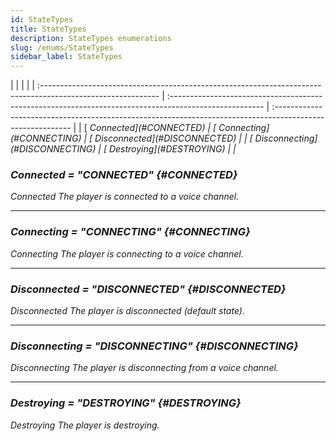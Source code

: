```yaml
---
id: StateTypes
title: StateTypes
description: StateTypes enumerations
slug: /enums/StateTypes
sidebar_label: StateTypes
---
```



<Tabs>
	<TabItem value="npm" label="Enumeration Members" default>
		|                                                                                                              |                                                                                                        |                                                                                                            |
        | :----------------------------------------------------------------------------------------------------------- | :----------------------------------------------------------------------------------------------------- | :--------------------------------------------------------------------------------------------------------- |
        | [<i className="fa-regular fa-rectangle-list" style={{ fontSize: '0.8em' }} /> Connected](#CONNECTED)         | [<i className="fa-regular fa-rectangle-list" style={{ fontSize: '0.8em' }} /> Connecting](#CONNECTING) | [<i className="fa-regular fa-rectangle-list" style={{ fontSize: '0.8em' }} /> Disconnected](#DISCONNECTED) |
        | [<i className="fa-regular fa-rectangle-list" style={{ fontSize: '0.8em' }} /> Disconnecting](#DISCONNECTING) | [<i className="fa-regular fa-rectangle-list" style={{ fontSize: '0.8em' }} /> Destroying](#DESTROYING) |                                                                                                            |
	</TabItem>
</Tabs>

### Connected = "CONNECTED" {#CONNECTED}

<span className="info badge">Connected</span> The player is connected to a voice channel.

---

### Connecting = "CONNECTING" {#CONNECTING}

<span className="info badge">Connecting</span> The player is connecting to a voice channel.

---

### Disconnected = "DISCONNECTED" {#DISCONNECTED}

<span className="info badge">Disconnected</span> The player is disconnected (default state).

---

### Disconnecting = "DISCONNECTING" {#DISCONNECTING}

<span className="info badge">Disconnecting</span> The player is disconnecting from a voice channel.

---

### Destroying = "DESTROYING" {#DESTROYING}

<span className="info badge">Destroying</span> The player is destroying.
